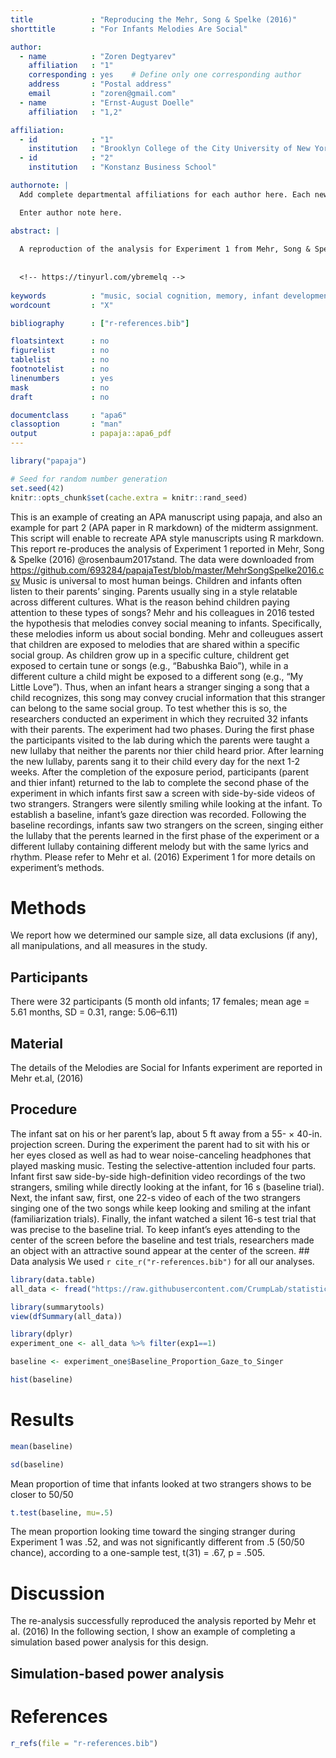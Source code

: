 ```yaml
---
title             : "Reproducing the Mehr, Song & Spelke (2016)"
shorttitle        : "For Infants Melodies Are Social"

author: 
  - name          : "Zoren Degtyarev"
    affiliation   : "1"
    corresponding : yes    # Define only one corresponding author
    address       : "Postal address"
    email         : "zoren@gmail.com"
  - name          : "Ernst-August Doelle"
    affiliation   : "1,2"

affiliation:
  - id            : "1"
    institution   : "Brooklyn College of the City University of New York"
  - id            : "2"
    institution   : "Konstanz Business School"

authornote: |
  Add complete departmental affiliations for each author here. Each new line herein must be indented, like this line.

  Enter author note here.

abstract: |
  
  A reproduction of the analysis for Experiment 1 from Mehr, Song & Spelke (2016). Five month old infants were exposed to one of two novel songs containing different melodies with lyrics and rhythms being the same. Infants either heard the songs through a toy in which their parent's voice was recorded or heard it live by a friendly unfamiliar person initially and later through video recording. Infant's selective attention was tested by having them listen to two presentations of either familiar or unfamiliar songs. Infants payed attention to the familiar song, sung by their parent in the past. No infant preference was observed between the toy onto which parent's voice was recorde or a video recording of an unfamiliar person, briefly met by an infant initially. Infants in the later two conditions retained the memory of the melody for longer than 8 months. These findings suggest that songs performed by parents at home convey social meaning to a child.
  
  
  <!-- https://tinyurl.com/ybremelq -->
  
keywords          : "music, social cognition, memory, infant development, open data, open materials"
wordcount         : "X"

bibliography      : ["r-references.bib"]

floatsintext      : no
figurelist        : no
tablelist         : no
footnotelist      : no
linenumbers       : yes
mask              : no
draft             : no

documentclass     : "apa6"
classoption       : "man"
output            : papaja::apa6_pdf
---
```


```r
library("papaja")
```

```r
# Seed for random number generation
set.seed(42)
knitr::opts_chunk$set(cache.extra = knitr::rand_seed)
```

  This is an example of creating an APA manuscript using papaja, and also an example for part 2 (APA paper in R markdown) of the midterm assignment. This script will enable to recreate APA style manuscripts using R markdown. This report re-produces the analysis of Experiment 1  reported in Mehr, Song & Spelke (2016) @rosenbaum2017stand. The data were downloaded from [https://github.com/693284/papajaTest/blob/master/MehrSongSpelke2016.csv](https://github.com/693284/papajaTest/blob/master/MehrSongSpelke2016.csv)
   Music is universal to most human beings. Children and infants often listen to their parents' singing. Parents usually sing in a style relatable across different cultures. What is the reason behind children paying attention to these types of songs? Mehr and his colleagues in 2016 tested the hypothesis that melodies convey social meaning to infants. Specifically, these melodies inform us about social bonding. 
    Mehr and colleugues assert that children are exposed to melodies that are shared within a specific social group. As children grow up in a specific culture, childrent get exposed to certain tune or songs (e.g., “Babushka Baio”), while in a different culture a child might be exposed to a different song (e.g., "My Little Love"). Thus, when an infant hears a stranger singing a song that a child recognizes, this song may convey crucial information that this stranger can belong to the same social group.
    To test whether this is so, the researchers conducted an experiment in which they recruited 32 infants with their parents. The experiment had two phases. During the first phase the participants visited to the lab during which the parents were taught a new lullaby that neither the parents nor thier child heard prior. After learning the new lullaby, parents sang it to their child every day for the next 1-2 weeks. After the completion of the exposure period, participants (parent and thier infant) returned to the lab to complete the second phase of the experiment in which infants first saw a screen with side-by-side videos of two strangers. Strangers were silently smiling while looking at the infant. To establish a baseline, infant's gaze direction was recorded. Following the baseline recordings, infants saw two strangers on the screen, singing either the lullaby that the perents learned in the first phase of the experiment or a different lullaby containing different melody but with the same lyrics and rhythm. Please refer to Mehr et al. (2016) Experiment 1 for more details on experiment's methods.   

 
# Methods
We report how we determined our sample size, all data exclusions (if any), all manipulations, and all measures in the study. <!-- 21-word solution (Simmons, Nelson & Simonsohn, 2012; retrieved from http://ssrn.com/abstract=2160588) -->

## Participants
There were 32 participants (5 month old infants; 17 females; mean age = 5.61 months, SD = 0.31, range: 5.06–6.11)

## Material
The details of the Melodies are Social for Infants experiment are reported in Mehr et.al, (2016)

## Procedure
The infant sat on his or her parent’s lap, about 5 ft away from a 55- × 40-in. projection screen. During the experiment the parent had to sit with his or her eyes closed as well as had to wear noise-canceling headphones that played masking music. Testing the selective-attention included four parts. Infant first saw side-by-side high-definition video recordings of the two strangers, smiling while directly looking at the infant, for 16 s (baseline trial). Next, the infant saw, first, one 22-s video of each of the two strangers singing one of the two songs while keep looking and smiling at the infant (familiarization trials). Finally, the infant watched a silent 16-s test trial that was precise to the baseline trial. To keep infant's eyes attending to the center of the screen before the baseline and test trials, researchers made an object with an attractive sound appear at the center of the screen.
## Data analysis
We used `r cite_r("r-references.bib")` for all our analyses.
```r
library(data.table)
all_data <- fread("https://raw.githubusercontent.com/CrumpLab/statisticsLab/master/data/MehrSongSpelke2016.csv")
```

```r
library(summarytools)
view(dfSummary(all_data))
```
```r
library(dplyr)
experiment_one <- all_data %>% filter(exp1==1)
```

```r
baseline <- experiment_one$Baseline_Proportion_Gaze_to_Singer
```


```r
hist(baseline)
```
# Results
```r
mean(baseline)
```

```r
sd(baseline)
```
Mean proportion of time that infants looked at two strangers shows to be closer to 50/50
```r
t.test(baseline, mu=.5)
```

The mean proportion looking time toward the singing stranger during Experiment 1 was .52, and was not significantly different from .5 (50/50 chance), according to a one-sample test, t(31) = .67, p = .505.





# Discussion

The re-analysis successfully reproduced the analysis reported by Mehr et al. (2016) In the following section, I show an example of completing a simulation based power analysis for this design.

## Simulation-based power analysis

\newpage

# References
```r
r_refs(file = "r-references.bib")
```

\begingroup
\setlength{\parindent}{-0.5in}
\setlength{\leftskip}{0.5in}

<div id = "refs"></div>
\endgroup
